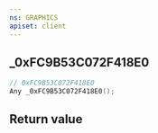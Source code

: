 ```yaml
---
ns: GRAPHICS
apiset: client
---
```

## _0xFC9B53C072F418E0

```c
// 0xFC9B53C072F418E0
Any _0xFC9B53C072F418E0();
```



## Return value